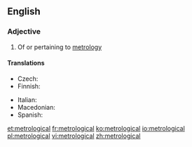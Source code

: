 ==English==

===Adjective===
{{en-adj}}

# Of or pertaining to [[metrology]]

====Translations====
{{trans-top|of or pertaining to metrology}}
* Czech: {{t|cs|metrologický|m}}
* Finnish: {{t|fi|metrologinen}}
{{trans-mid}}
* Italian: {{t|it|metrologico}}
* Macedonian: {{t|mk|метролошки|m|tr=metrolóški}}
* Spanish: {{t|es|metrológico}}
{{trans-bottom}}

[[et:metrological]]
[[fr:metrological]]
[[ko:metrological]]
[[io:metrological]]
[[pl:metrological]]
[[vi:metrological]]
[[zh:metrological]]